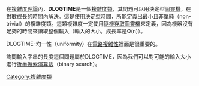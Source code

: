 {{unreferenced|time=2011-04-15T03:14:30+00:00}}
在[[複雜度理論|複雜度理論]]內，'''DLOGTIME'''是一個[[複雜度類|複雜度類]]，其問題可以用決定型[[圖靈機|圖靈機]]，在[[對數|對數]]成長的時間內解決。這是使用決定型時間，所能定義出最小且非單純（non-trivial）的複雜度類。這類複雜度一定使用[[隨機存取圖靈機|隨機存取圖靈機]]來定義，因為機器沒有足夠的時間來讀取整個輸入（輸入的大小，成長率是O(n)）。

DLOGTIME-均一性（uniformity）在[[電路複雜性|電路複雜性]]裡面是很重要的。

詢問輸入字串的長度這個問題屬於DLOGTIME，因為我們可以對可能的輸入大小進行[[折半搜索演算法|折半搜索演算法]]（binary search）。

{{複雜度類}}

{{DEFAULTSORT:Dlogtime}}
[[Category:複雜度類|Category:複雜度類]]
